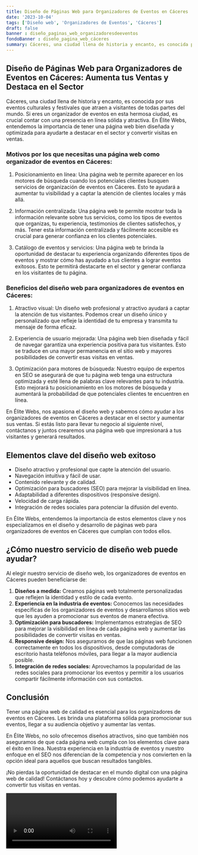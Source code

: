 ```yaml
---
title: Diseño de Páginas Web para Organizadores de Eventos en Cáceres
date: '2023-10-04'
tags: ['Diseño web', 'Organizadores de Eventos', 'Cáceres']
draft: false
banner : diseño_paginas_web_organizadoresdeeventos
fondoBanner : diseño_pagina_web_cáceres
summary: Cáceres, una ciudad llena de historia y encanto, es conocida por sus eventos culturales y festivales que atraen a visitantes de todas partes del mundo. Si eres un organizador de eventos en esta hermosa ciudad, es crucial contar con una presencia en línea sólida y atractiva. En Élite Webs, entendemos la importancia de tener una página web bien diseñada y optimizada para ayudarte a destacar en el sector y convertir visitas en ventas.
---
```


## Diseño de Páginas Web para Organizadores de Eventos en Cáceres: Aumenta tus Ventas y Destaca en el Sector

Cáceres, una ciudad llena de historia y encanto, es conocida por sus eventos culturales y festivales que atraen a visitantes de todas partes del mundo. Si eres un organizador de eventos en esta hermosa ciudad, es crucial contar con una presencia en línea sólida y atractiva. En Élite Webs, entendemos la importancia de tener una página web bien diseñada y optimizada para ayudarte a destacar en el sector y convertir visitas en ventas.

### Motivos por los que necesitas una página web como organizador de eventos en Cáceres:

1. Posicionamiento en línea: Una página web te permite aparecer en los motores de búsqueda cuando los potenciales clientes busquen servicios de organización de eventos en Cáceres. Esto te ayudará a aumentar tu visibilidad y a captar la atención de clientes locales y más allá.

2. Información centralizada: Una página web te permite mostrar toda la información relevante sobre tus servicios, como los tipos de eventos que organizas, tu experiencia, testimonios de clientes satisfechos, y más. Tener esta información centralizada y fácilmente accesible es crucial para generar confianza en los clientes potenciales.

3. Catálogo de eventos y servicios: Una página web te brinda la oportunidad de destacar tu experiencia organizando diferentes tipos de eventos y mostrar cómo has ayudado a tus clientes a lograr eventos exitosos. Esto te permitirá destacarte en el sector y generar confianza en los visitantes de tu página.

### Beneficios del diseño web para organizadores de eventos en Cáceres:

1. Atractivo visual: Un diseño web profesional y atractivo ayudará a captar la atención de tus visitantes. Podemos crear un diseño único y personalizado que refleje la identidad de tu empresa y transmita tu mensaje de forma eficaz.

2. Experiencia de usuario mejorada: Una página web bien diseñada y fácil de navegar garantiza una experiencia positiva para tus visitantes. Esto se traduce en una mayor permanencia en el sitio web y mayores posibilidades de convertir esas visitas en ventas.

3. Optimización para motores de búsqueda: Nuestro equipo de expertos en SEO se asegurará de que tu página web tenga una estructura optimizada y esté llena de palabras clave relevantes para tu industria. Esto mejorará tu posicionamiento en los motores de búsqueda y aumentará la probabilidad de que potenciales clientes te encuentren en línea.

En Élite Webs, nos apasiona el diseño web y sabemos cómo ayudar a los organizadores de eventos en Cáceres a destacar en el sector y aumentar sus ventas. Si estás listo para llevar tu negocio al siguiente nivel, contáctanos y juntos crearemos una página web que impresionará a tus visitantes y generará resultados.

<GifSeo />

<Cta />

## Elementos clave del diseño web exitoso

- Diseño atractivo y profesional que capte la atención del usuario.
- Navegación intuitiva y fácil de usar.
- Contenido relevante y de calidad.
- Optimización para buscadores (SEO) para mejorar la visibilidad en línea.
- Adaptabilidad a diferentes dispositivos (responsive design).
- Velocidad de carga rápida.
- Integración de redes sociales para potenciar la difusión del evento.

En Élite Webs, entendemos la importancia de estos elementos clave y nos especializamos en el diseño y desarrollo de páginas web para organizadores de eventos en Cáceres que cumplan con todos ellos.

## ¿Cómo nuestro servicio de diseño web puede ayudar?

Al elegir nuestro servicio de diseño web, los organizadores de eventos en Cáceres pueden beneficiarse de:

1. **Diseños a medida:** Creamos páginas web totalmente personalizadas que reflejen la identidad y estilo de cada evento. 
2. **Experiencia en la industria de eventos:** Conocemos las necesidades específicas de los organizadores de eventos y desarrollamos sitios web que les ayuden a promocionar sus eventos de manera efectiva.
3. **Optimización para buscadores:** Implementamos estrategias de SEO para mejorar la visibilidad en línea de cada página web y aumentar las posibilidades de convertir visitas en ventas.
4. **Responsive design:** Nos aseguramos de que las páginas web funcionen correctamente en todos los dispositivos, desde computadoras de escritorio hasta teléfonos móviles, para llegar a la mayor audiencia posible.
5. **Integración de redes sociales:** Aprovechamos la popularidad de las redes sociales para promocionar los eventos y permitir a los usuarios compartir fácilmente información con sus contactos.

## Conclusión

Tener una página web de calidad es esencial para los organizadores de eventos en Cáceres. Les brinda una plataforma sólida para promocionar sus eventos, llegar a su audiencia objetivo y aumentar las ventas.

En Élite Webs, no solo ofrecemos diseños atractivos, sino que también nos aseguramos de que cada página web cumpla con los elementos clave para el éxito en línea. Nuestra experiencia en la industria de eventos y nuestro enfoque en el SEO nos diferencian de la competencia y nos convierten en la opción ideal para aquellos que buscan resultados tangibles.

¡No pierdas la oportunidad de destacar en el mundo digital con una página web de calidad! Contáctanos hoy y descubre cómo podemos ayudarte a convertir tus visitas en ventas.

<Video />

<CtaBot job='Organizadores de Eventos' city='Cáceres'/>

<Gmaps query='Cáceres+españa+maps' />